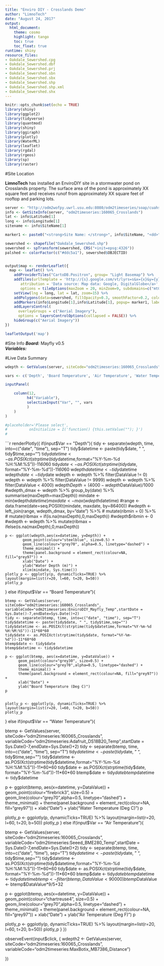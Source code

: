 ```yaml
---
title: "Enviro DIY - Crosslands Demo"
author: "LimnoTech"
date: "August 24, 2017"
output: 
  html_document:
    theme: cosmo
    highlight: tango
    toc: true
    toc_float: true
runtime: shiny
resource_files:
- Oakdale_Sewershed.cpg
- Oakdale_Sewershed.dbf
- Oakdale_Sewershed.prj
- Oakdale_Sewershed.sbn
- Oakdale_Sewershed.sbx
- Oakdale_Sewershed.shp
- Oakdale_Sewershed.shp.xml
- Oakdale_Sewershed.shx
---
```


```r
knitr::opts_chunk$set(echo = TRUE)
library(shiny)
library(ggplot2)
library(tidyverse)
library(quantmod)
library(shiny)
library(ggiraph)
library(plotly)
library(WaterML)
library(leaflet)
library(rgdal)
library(rgeos)
library(sp)
library(raster)

```





#Site Location

**LimnoTech** has installed an EnviroDIY site in a stormwater pond on Crosslands property. The surface area of the pond is approximately XX square feet and receives runof from approximately XX square feet of rooftop and parking lots. 

```r

server <- "http://odm2wofpy.uwrl.usu.edu:8080/odm2timeseries/soap/cuahsi_1_0/.wsdl"
info <- GetSiteInfo(server, "odm2timeseries:160065_Crosslands")
lat <- info$Latitude[1]
long <- info$Longitude[1]
sitename <- info$SiteName[1]


```


```r

marker1 <- paste0("<strong>Site Name: </strong>", info$SiteName, "<dd>", "<strong>Number of Variables: </strong>", dim(info)[1], "<dd>", "<strong>Organization: </strong>", info$organization)

sewershed <- shapefile("Oakdale_Sewershed.shp")
sewershed <- spTransform(sewershed, CRS("+init=epsg:4326"))
palshed <- colorFactor(c("#ddc5a1"), sewershed$OBJECTID)


output$map <- renderLeaflet({
  map <- leaflet() %>%
    addProviderTiles("CartoDB.Positron", group= "Light Basemap") %>%
    addTiles(urlTemplate = 'http://{s}.google.com/vt/lyrs=s&x={x}&y={y}&z={z}',
       attribution = 'Data source: Map data: Google, DigitalGlobe</a>', 
       options = tileOptions(maxZoom = 20, minZoom=9, subdomains=c("mt0", "mt1", "mt2", "mt3")), group="Aerial Imagery") %>%
    setView(lng = long, lat = lat, zoom=15) %>%
    addPolygons(data=sewershed, fillOpacity=0.3, smoothFactor=0.2, color="red") %>%
    addMarkers(info$Longitude[1],info$Latitude[1], popup= marker1, label=info$SiteName) %>%
    addLayersControl(
      overlayGroups = c("Aerial Imagery"), 
      options = layersControlOptions(collapsed = FALSE)) %>%
    hideGroup(c("Aerial Imagery"))
})

leafletOutput('map')

``` 


#Site Info
***Board:*** Mayfly v0.5 <br>
***Variables:***


#Live Data Summary

```r


wdepth <- GetValues(server, siteCode="odm2timeseries:160065_Crosslands", variableCode="odm2timeseries:MaxBotix_MB7386_Distance", Sys.Date()-7,endDate=Sys.Date()+2 )


```


```r

vars <- c('Depth', 'Board Temperature', 'Air Temperature', 'Water Temperature')

inputPanel(

    column(12,
          h4("Variable"),
          selectizeInput("Var", "", vars
          )
    )
)

#placeholder='Please select',
#          onInitialize = I('function() {this.setValue(""); }')
#


```




```r

renderPlotly({
  if(input$Var == "Depth"){
    tidy <- separate(wdepth, time, into=c("date", "time"), sep="T")
    tidy$datetime <- paste(tidy$date, " ", tidy$time,sep="")
    tidy$datetime <- as.POSIXct(strptime(tidy$datetime,format="%Y-%m-%d %H:%M:%S"))-11*60*60
    tidy$date <- as.POSIXct(strptime(tidy$date, format="%Y-%m-%d"))-11*60*60
    wdepth$datetime <- tidy$datetime
    wdepth$date <- tidy$date
    wdepth <- wdepth %>% filter(DataValue != 0)
    wdepth <- wdepth %>% filter(DataValue != 9999)
    wdepth <- wdepth %>% filter(DataValue < 4000) 
    wdepth$Depth = (4000 - wdepth$DataValue)/1000
    #wdepth_dmax <- wdepth %>% group_by(date) %>% summarise(maxDepth=max(Depth))
    mindate <- min(wdepth$datetime)
    maxdate <- max(wdepth$datetime)
    #range <- data.frame(date=seq.POSIXt(mindate, maxdate, by=86400))
    #wdepth <- left_join(range, wdepth_dmax, by="date") %>% 
    #  mutate(ribmin = 0) %>%
    #  mutate(ribmax = if(is.na(maxDepth),0,maxDepth))
    #wdepth$ribmin <- 0
    #wdepth <- wdepth %>% mutate(ribmax = ifelse(is.na(maxDepth),0,maxDepth))

    p <- ggplot(wdepth,aes(x=datetime, y=Depth)) + 
            geom_point(colour="steelblue", size=0.5) +
            geom_line(colour="grey70", alpha=0.5, linetype="dashed") +
            theme_minimal() + 
            theme(panel.background = element_rect(colour=NA, fill="grey97")) + 
            xlab("Date") + 
            ylab("Water Depth (m)") +
            xlim(mindate, Sys.time())
    plotly_p <- ggplotly(p, dynamicTicks=TRUE) %>% layout(margin=list(r=20, l=60, t=20, b=50))
    plotly_p
    
  } else if(input$Var == "Board Temperature"){
    
    btemp <- GetValues(server, siteCode="odm2timeseries:160065_Crosslands", variableCode="odm2timeseries:EnviroDIY_Mayfly_Temp",startDate = Sys.Date()-7,endDate=Sys.Date()+2)
    tidy <- separate(btemp, time, into=c("date", "time"), sep="T")
    tidy$datetime <- paste(tidy$date, " ", tidy$time,sep="")
    tidy$datetime <- as.POSIXct(strptime(tidy$datetime,format="%Y-%m-%d %H:%M:%S"))-11*60*60
    tidy$date <- as.POSIXct(strptime(tidy$date, format="%Y-%m-%d"))-11*60*60
    btemp$date <- tidy$date
    btemp$datetime <- tidy$datetime

    p <- ggplot(btemp, aes(x=datetime, y=DataValue)) +
          geom_point(colour="grey30", size=0.5) +
          geom_line(colour="grey70",alpha=0.5, linetype="dashed") +
          theme_minimal() + 
          theme(panel.background = element_rect(colour=NA, fill="grey97")) + 
          xlab("Date") + 
          ylab("Board Temperature (Deg C)")
    p


    plotly_p <- ggplotly(p, dynamicTicks=TRUE) %>% layout(margin=list(r=20, l=60, t=20, b=50))
    plotly_p
  } else if(input$Var == "Water Temperature"){
  
  btemp <- GetValues(server, siteCode="odm2timeseries:160065_Crosslands", variableCode="odm2timeseries:Adafruit_DS18B20_Temp",startDate = Sys.Date()-7,endDate=Sys.Date()+2)
  tidy <- separate(btemp, time, into=c("date", "time"), sep="T")
  tidy$datetime <- paste(tidy$date, " ", tidy$time,sep="")
  tidy$datetime <- as.POSIXct(strptime(tidy$datetime,format="%Y-%m-%d %H:%M:%S"))-11*60*60
  tidy$date <- as.POSIXct(strptime(tidy$date, format="%Y-%m-%d"))-11*60*60
  btemp$date <- tidy$date
  btemp$datetime <- tidy$datetime
  
  p <- ggplot(btemp, aes(x=datetime, y=DataValue)) +
    geom_point(colour="firebrick3", size=0.5) +
    geom_line(colour="grey70",alpha=0.5, linetype="dashed") +
    theme_minimal() + 
    theme(panel.background = element_rect(colour=NA, fill="grey97")) + 
    xlab("Date") + 
    ylab("Water Temperature (Deg C)")
  p
  
  
  plotly_p <- ggplotly(p, dynamicTicks=TRUE) %>% layout(margin=list(r=20, l=60, t=20, b=50))
  plotly_p
  } else if(input$Var == "Air Temperature"){
  
  btemp <- GetValues(server, siteCode="odm2timeseries:160065_Crosslands", variableCode="odm2timeseries:Seeed_BME280_Temp",startDate = Sys.Date()-7,endDate=Sys.Date()+2)
  tidy <- separate(btemp, time, into=c("date", "time"), sep="T")
  tidy$datetime <- paste(tidy$date, " ", tidy$time,sep="")
  tidy$datetime <- as.POSIXct(strptime(tidy$datetime,format="%Y-%m-%d %H:%M:%S"))-11*60*60
  tidy$date <- as.POSIXct(strptime(tidy$date, format="%Y-%m-%d"))-11*60*60
  btemp$date <- tidy$date
  btemp$datetime <- tidy$datetime
  btemp <- filter(btemp, DataValue <90000)
  btemp$DataValue <- btemp$DataValue*9/5+32
  
  p <- ggplot(btemp, aes(x=datetime, y=DataValue)) +
    geom_point(colour="chartreuse4", size=0.5) +
    geom_line(colour="grey70",alpha=0.5, linetype="dashed") +
    theme_minimal() + 
    theme(panel.background = element_rect(colour=NA, fill="grey97")) + 
    xlab("Date") + 
    ylab("Air Temperature (Deg F)")
  p
  
  
  plotly_p <- ggplotly(p, dynamicTicks=TRUE) %>% layout(margin=list(r=20, l=60, t=20, b=50))
  plotly_p
}
})





observeEvent(input$click, {
  wdepth2 <- GetValues(server, siteCode="odm2timeseries:160065_Crosslands", variableCode="odm2timeseries:MaxBotix_MB7386_Distance")
  
})







